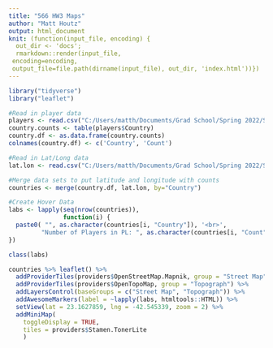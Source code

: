 ```yaml
---
title: "566 HW3 Maps"
author: "Matt Houtz"
output: html_document
knit: (function(input_file, encoding) {
  out_dir <- 'docs';
  rmarkdown::render(input_file,
 encoding=encoding,
 output_file=file.path(dirname(input_file), out_dir, 'index.html'))})
---
```



```r
library("tidyverse")
library("leaflet")
```

```r
#Read in player data
players <- read.csv("C:/Users/matth/Documents/Grad School/Spring 2022/STAA 566/Data/pl_2020.csv")
country.counts <- table(players$Country)
country.df <- as.data.frame(country.counts)
colnames(country.df) <- c('Country', 'Count')

#Read in Lat/Long data
lat.lon <- read.csv("C:/Users/matth/Documents/Grad School/Spring 2022/STAA 566/Data/Country Coordinates.csv")

#Merge data sets to put latitude and longitude with counts
countries <- merge(country.df, lat.lon, by="Country")

#Create Hover Data
labs <- lapply(seq(nrow(countries)), 
               function(i) {
  paste0( "", as.character(countries[i, "Country"]), '<br>',
         "Number of Players in PL: ", as.character(countries[i, "Count"]),'' ) 
})

class(labs)
```

```r
countries %>% leaflet() %>% 
  addProviderTiles(providers$OpenStreetMap.Mapnik, group = "Street Map") %>%
  addProviderTiles(providers$OpenTopoMap, group = "Topograph") %>%
  addLayersControl(baseGroups = c("Street Map", "Topograph")) %>%
  addAwesomeMarkers(label = ~lapply(labs, htmltools::HTML)) %>%
  setView(lat = 23.1627859, lng = -42.545339, zoom = 2) %>%
  addMiniMap(
    toggleDisplay = TRUE,
    tiles = providers$Stamen.TonerLite
    )
```



